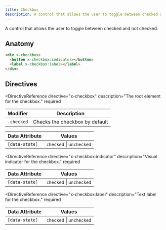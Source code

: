 ```yaml
---
title: Checkbox
description: A control that allows the user to toggle between checked and not checked.
---
```



<Toolbelt />

<Lede>
  A control that allows the user to toggle between checked and not checked.
</Lede>

<CheckboxDemo />

## Anatomy

```html
<div x-checkbox>
  <button x-checkbox:indicator></button>
  <label x-checkbox:label></label>
</div>
```

## Directives

<DirectiveReference
  directive="x-checkbox"
  description="The root element for the checkbox."
  required
>
  <Fragment slot="modifiers">

| Modifier   | Description                    |
| ---------- | ------------------------------ |
| `.checked` | Checks the checkbox by default |

  </Fragment>

  <Fragment slot="attributes">

| Data Attribute | Values                   |
| -------------- | ------------------------ |
| `[data-state]` | `checked` \| `unchecked` |

  </Fragment>
</DirectiveReference>

<DirectiveReference
  directive="x-checkbox:indicator"
  description="Visual indicator for the checkbox."
  required
>
  <Fragment slot="attributes">

| Data Attribute | Values                   |
| -------------- | ------------------------ |
| `[data-state]` | `checked` \| `unchecked` |

  </Fragment>
</DirectiveReference>

<DirectiveReference
  directive="x-checkbox:label"
  description="Text label for the checkbox."
  required
>
  <Fragment slot="attributes">

| Data Attribute | Values                   |
| -------------- | ------------------------ |
| `[data-state]` | `checked` \| `unchecked` |

  </Fragment>
</DirectiveReference>
